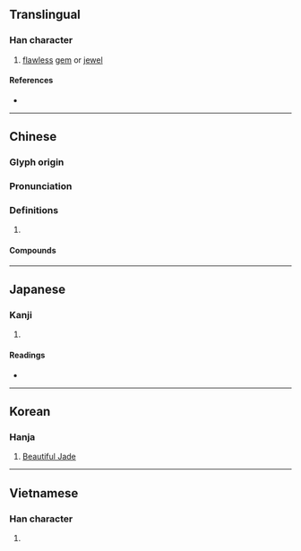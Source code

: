 {{character info/new}}
{{character info|0x2F92F}}
==Translingual==

===Han character===
{{Han char|rn=96|rad=玉|as=09|sn=13|four=18121|canj=MGOMN|ids=⿰王俞<small>(GT)</small>,⿰王兪<small>(JK)</small>}}

# [[flawless]] [[gem]] or [[jewel]]

====References====
* {{Han ref|kx=0738.070|dkj=21129|dj=1148.260|hdz=21127.080|uh=745C|ud=29788|bh=B7EC|bd=47084}}

----

==Chinese==
{{zh-forms}}

===Glyph origin===
{{Han etym}}

===Pronunciation===
{{zh-pron
|m=yú
|c=jyu4
|h=pfs=yì
|mc=y
|oc=y
|cat=
}}

===Definitions===
{{zh-hanzi}}

# {{rfdef|zh}}

====Compounds====
{{zh-der|周瑜|夏元瑜|懷瑾握瑜|抉瑕掩瑜|握瑜懷玉|瑕不掩瑜|瑕瑜|瑕瑜互見|瑜不掩瑕|瑜伽|瑜伽宗|瑜伽派|瑜伽行派|瑤環瑜珥|瑾瑜}}

----

==Japanese==

===Kanji===
{{ja-kanji|grade=|rs=玉09}}

# {{defn|lang=ja|sort=玉09}}

====Readings====
* {{ja-readings|on=[[ゆ]] (yu)|kun=|nanori=}}

----

==Korean==

===Hanja===
{{ko-hanja|hangeul=유|eumhun= 
아름다운 옥 유 (Areumdaun Ok Yu)|rv=yu|mr=yu|y=yu}}

# [[Beautiful Jade]]

----

==Vietnamese==

===Han character===
{{vi-hantu|[[du]]|rs=玉09}}

# {{defn|lang=vi|sort=玉09}}